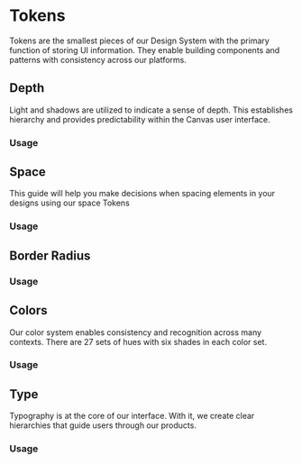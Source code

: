 

<Meta title="Tokens" />

# Tokens

Tokens are the smallest pieces of our Design System with the primary function of storing UI
information. They enable building components and patterns with consistency across our platforms.

## Depth

Light and shadows are utilized to indicate a sense of depth. This establishes hierarchy and provides
predictability within the Canvas user interface.

### Usage

<ExampleCodeBlock code={Depth} />

## Space

This guide will help you make decisions when spacing elements in your designs using our space Tokens

### Usage

<ExampleCodeBlock code={Space} />

## Border Radius

### Usage

<ExampleCodeBlock code={BorderRadius} />

## Colors

Our color system enables consistency and recognition across many contexts. There are 27 sets of hues
with six shades in each color set.

### Usage

<ExampleCodeBlock code={Colors} />

## Type

Typography is at the core of our interface. With it, we create clear hierarchies that guide users
through our products.

### Usage

<ExampleCodeBlock code={Type} />
